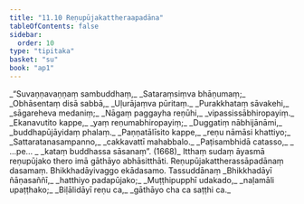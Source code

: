 ```yaml
---
title: "11.10 Reṇupūjakattheraapadāna"
tableOfContents: false
sidebar:
  order: 10
type: "tipitaka"
basket: "su"
book: "ap1"
---
```



<DynamicBreadcrumb />

<Division number="62" book="ap1" bookNo="20" page="160">

<Paragraph number="1931" type="verses" book="ap1">
_“Suvaṇṇavaṇṇaṃ sambuddhaṃ,_  
_Sataraṃsiṃva bhāṇumaṃ;_  
_Obhāsentaṃ disā sabbā,_  
_Uḷurājaṃva pūritaṃ._  

</Paragraph>

</Division>
<Division number="63" book="ap1" bookNo="20" page="160">

<Paragraph number="1932" type="verses" book="ap1">
_Purakkhataṃ sāvakehi,_  
_sāgareheva medaniṃ;_  
_Nāgaṃ paggayha reṇūhi,_  
_vipassissābhiropayiṃ._  

</Paragraph>

</Division>
<Division number="64" book="ap1" bookNo="20" page="160">

<Paragraph number="1933" type="verses" book="ap1">
_Ekanavutito kappe,_  
_yaṃ reṇumabhiropayiṃ;_  
_Duggatiṃ nābhijānāmi,_  
_buddhapūjāyidaṃ phalaṃ._  

</Paragraph>

</Division>
<Division number="65" book="ap1" bookNo="20" page="160">

<Paragraph number="1934" type="verses" book="ap1">
_Paṇṇatālīsito kappe,_  
_reṇu nāmāsi khattiyo;_  
_Sattaratanasampanno,_  
_cakkavattī mahabbalo._  

</Paragraph>

</Division>
<Division number="66" book="ap1" bookNo="20" page="160">

<Paragraph number="1935" type="verses" book="ap1">
_Paṭisambhidā catasso,_  
_ …pe… _  
_kataṃ buddhassa sāsanaṃ”. (1668)_  

</Paragraph>

<Paragraph number="1936" book="ap1">
Itthaṃ sudaṃ āyasmā reṇupūjako thero imā gāthāyo abhāsitthāti.

</Paragraph>
</Division>

<Paragraph number="1937" type="center" book="ap1">
Reṇupūjakattherassāpadānaṃ dasamaṃ.



</Paragraph>

<Paragraph number="1938" type="center" book="ap1">
Bhikkhadāyivaggo ekādasamo.



</Paragraph>

<Paragraph number="1939" type="center" book="ap1">
Tassuddānaṃ


</Paragraph>

<Paragraph number="1940" type="verses" book="ap1">
_Bhikkhadāyī ñāṇasaññī,_  
_hatthiyo padapūjako;_  
_Muṭṭhipupphī udakado,_  
_naḷamāli upaṭṭhako;_  
_Biḷālidāyī reṇu ca,_  
_gāthāyo cha ca saṭṭhi ca._
</Paragraph>